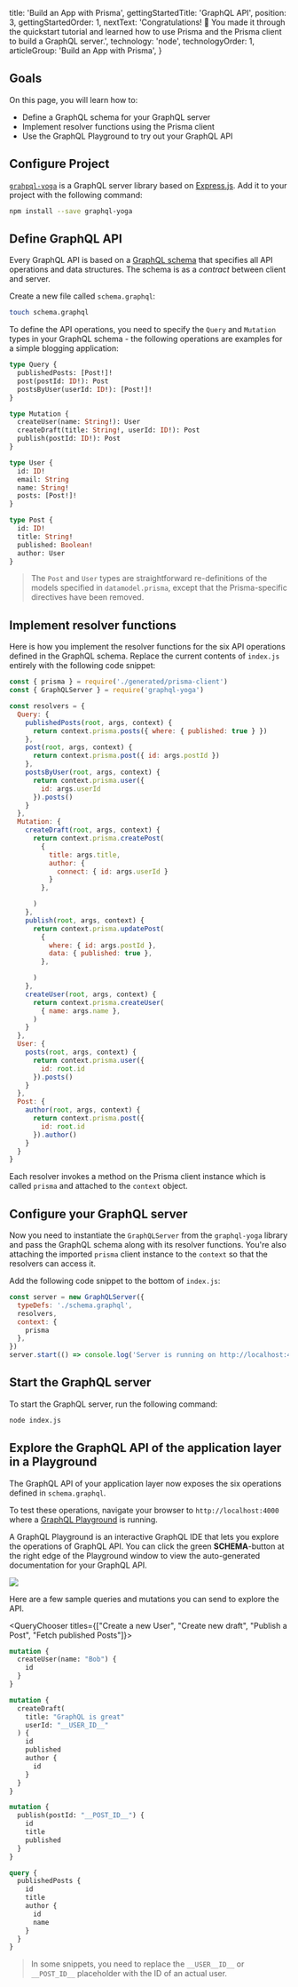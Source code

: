 
  title: 'Build an App with Prisma',
  gettingStartedTitle: 'GraphQL API',
  position: 3,
  gettingStartedOrder: 1,
  nextText: 'Congratulations! 🚀 You made it through the quickstart tutorial and learned how to use Prisma and the Prisma client to build a GraphQL server.',
  technology: 'node',
  technologyOrder: 1,
  articleGroup: 'Build an App with Prisma',
}

## Goals

On this page, you will learn how to:

- Define a GraphQL schema for your GraphQL server
- Implement resolver functions using the Prisma client
- Use the GraphQL Playground to try out your GraphQL API

## Configure Project

[`grahpql-yoga`](https://github.com/prisma/graphql-yoga) is a GraphQL server library based on [Express.js](https://expressjs.com/). Add it to your project with the following command:

```bash copy
npm install --save graphql-yoga
```

## Define GraphQL API

Every GraphQL API is based on a [GraphQL schema](https://www.prisma.io/blog/graphql-server-basics-the-schema-ac5e2950214e/) that specifies all API operations and data structures. The schema is as a _contract_ between client and server.

Create a new file called `schema.graphql`:

```bash copy
touch schema.graphql
```

To define the API operations, you need to specify the `Query` and `Mutation` types in your GraphQL schema - the following operations are examples for a simple blogging application:

```graphql copy
type Query {
  publishedPosts: [Post!]!
  post(postId: ID!): Post
  postsByUser(userId: ID!): [Post!]!
}

type Mutation {
  createUser(name: String!): User
  createDraft(title: String!, userId: ID!): Post
  publish(postId: ID!): Post
}

type User {
  id: ID!
  email: String
  name: String!
  posts: [Post!]!
}

type Post {
  id: ID!
  title: String!
  published: Boolean!
  author: User
}
```

> The `Post` and `User` types are straightforward re-definitions of the models specified in `datamodel.prisma`, except that the Prisma-specific directives have been removed.

## Implement resolver functions

Here is how you implement the resolver functions for the six API operations defined in the GraphQL schema. Replace the current contents of `index.js` entirely with the following code snippet:

```js lineNumbers,copy
const { prisma } = require('./generated/prisma-client')
const { GraphQLServer } = require('graphql-yoga')

const resolvers = {
  Query: {
    publishedPosts(root, args, context) {
      return context.prisma.posts({ where: { published: true } })
    },
    post(root, args, context) {
      return context.prisma.post({ id: args.postId })
    },
    postsByUser(root, args, context) {
      return context.prisma.user({
        id: args.userId
      }).posts()
    }
  },
  Mutation: {
    createDraft(root, args, context) {
      return context.prisma.createPost(
        {
          title: args.title,
          author: {
            connect: { id: args.userId }
          }
        },

      )
    },
    publish(root, args, context) {
      return context.prisma.updatePost(
        {
          where: { id: args.postId },
          data: { published: true },
        },

      )
    },
    createUser(root, args, context) {
      return context.prisma.createUser(
        { name: args.name },
      )
    }
  },
  User: {
    posts(root, args, context) {
      return context.prisma.user({
        id: root.id
      }).posts()
    }
  },
  Post: {
    author(root, args, context) {
      return context.prisma.post({
        id: root.id
      }).author()
    }
  }
}
```

Each resolver invokes a method on the Prisma client instance which is called `prisma` and attached to the `context` object.

## Configure your GraphQL server

Now you need to instantiate the `GraphQLServer` from the `graphql-yoga` library and pass the GraphQL schema along with its resolver functions. You're also attaching the imported `prisma` client instance to the `context` so that the resolvers can access it.

Add the following code snippet to the bottom of `index.js`:

```js lineNumbers,copy
const server = new GraphQLServer({
  typeDefs: './schema.graphql',
  resolvers,
  context: { 
    prisma
  },
})
server.start(() => console.log('Server is running on http://localhost:4000'))
```

## Start the GraphQL server

To start the GraphQL server, run the following command:

```bash copy
node index.js
```

## Explore the GraphQL API of the application layer in a Playground

The GraphQL API of your application layer now exposes the six operations defined in `schema.graphql`. 

To test these operations, navigate your browser to `http://localhost:4000` where a [GraphQL Playground](https://github.com/prisma/graphql-playground) is running.

<Collapse title="Learn more about the GraphQL Playground">

A GraphQL Playground is an interactive GraphQL IDE that lets you explore the operations of GraphQL API. You can click the green **SCHEMA**-button at the right edge of the Playground window to view the auto-generated documentation for your GraphQL API.

![](https://imgur.com/7vJGm8a.png)

</Collapse>


Here are a few sample queries and mutations you can send to explore the API.

<QueryChooser titles={["Create a new User", "Create new draft", "Publish a Post", "Fetch published Posts"]}>

```graphql lineNumbers,copy
mutation {
  createUser(name: "Bob") {
    id
  }
}
```

```graphql lineNumbers,copy
mutation {
  createDraft(
    title: "GraphQL is great"
    userId: "__USER_ID__"
  ) {
    id
    published
    author {
      id
    }
  }
}
```

```graphql lineNumbers,copy
mutation {
  publish(postId: "__POST_ID__") {
    id
    title
    published
  }
}
```

```graphql lineNumbers,copy
query {
  publishedPosts {
    id
    title
    author {
      id
      name
    }
  }
}
```

</QueryChooser>

> In some snippets, you need to replace the `__USER__ID__` or `__POST_ID__` placeholder with the ID of an actual user.
